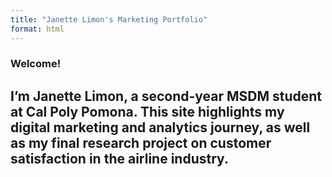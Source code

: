 ```yaml
---
title: "Janette Limon's Marketing Portfolio"
format: html
---
```


### Welcome!

## I'm Janette Limon, a second-year MSDM student at Cal Poly Pomona. This site highlights my digital marketing and analytics journey, as well as my final research project on customer satisfaction in the airline industry.
